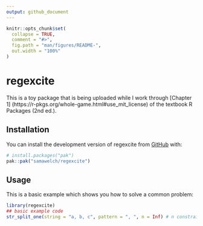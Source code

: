 ```yaml
---
output: github_document
---
```


<!-- README.md is generated from README.Rmd. Please edit that file -->

```r
knitr::opts_chunk$set(
  collapse = TRUE,
  comment = "#>",
  fig.path = "man/figures/README-",
  out.width = "100%"
)
```

# regexcite

<!-- badges: start -->
<!-- badges: end -->

This is a toy package that is being uploaded while I work through [Chapter 1]
(https://r-pkgs.org/whole-game.html#use_mit_license) of the textbook R Packages (2nd ed.).

## Installation

You can install the development version of regexcite from [GitHub](https://github.com/) with:

``` r
# install.packages("pak")
pak::pak("samawelch/regexcite")
```

## Usage

This is a basic example which shows you how to solve a common problem:

```r
library(regexcite)
## basic example code
str_split_one(string = "a, b, c", pattern = ", ", n = Inf) # n constraints number of returned elements
```

